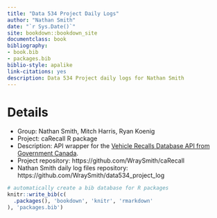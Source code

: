 ```yaml
--- 
title: "Data 534 Project Daily Logs"
author: "Nathan Smith"
date: "`r Sys.Date()`"
site: bookdown::bookdown_site
documentclass: book
bibliography:
- book.bib
- packages.bib
biblio-style: apalike
link-citations: yes
description: Data 534 Project daily logs for Nathan Smith
---
```


# Details
- Group: Nathan Smith, Mitch Harris, Ryan Koenig
- Project: caRecall R package
- Description: API wrapper for the [Vehicle Recalls Database API from Government Canada](https://tc.api.canada.ca/en/detail?api=VRDB).
- Project repository: https://github.com/WraySmith/caRecall
- Nathan Smith daily log files repository: https://github.com/WraySmith/data534_project_log

```r
# automatically create a bib database for R packages
knitr::write_bib(c(
  .packages(), 'bookdown', 'knitr', 'rmarkdown'
), 'packages.bib')
```
